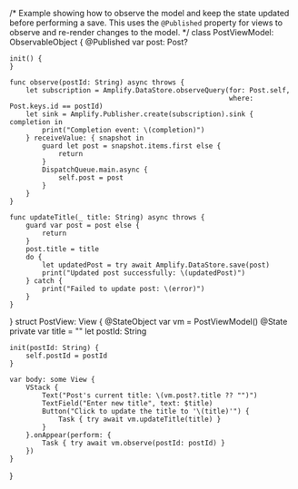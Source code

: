 
/*
 Example showing how to observe the model and keep the state updated before performing a save. This uses the
 `@Published` property for views to observe and re-render changes to the model.
 */
class PostViewModel: ObservableObject {
    @Published var post: Post?
    
    init() {
    }
    
    func observe(postId: String) async throws {
        let subscription = Amplify.DataStore.observeQuery(for: Post.self,
                                                          where: Post.keys.id == postId)
        let sink = Amplify.Publisher.create(subscription).sink { completion in
            print("Completion event: \(completion)")
        } receiveValue: { snapshot in
            guard let post = snapshot.items.first else {
                return
            }
            DispatchQueue.main.async {
                self.post = post
            }
        }
    }
    
    func updateTitle(_ title: String) async throws {
        guard var post = post else {
            return
        }
        post.title = title
        do {
            let updatedPost = try await Amplify.DataStore.save(post)
            print("Updated post successfully: \(updatedPost)")
        } catch {
            print("Failed to update post: \(error)")
        }
    }
}
struct PostView: View {
    @StateObject var vm = PostViewModel()
    @State private var title = ""
    let postId: String
    
    init(postId: String) {
        self.postId = postId
    }
    
    var body: some View {
        VStack {
            Text("Post's current title: \(vm.post?.title ?? "")")
            TextField("Enter new title", text: $title)
            Button("Click to update the title to '\(title)'") {
                Task { try await vm.updateTitle(title) }
            }
        }.onAppear(perform: {
            Task { try await vm.observe(postId: postId) }
        })
    }
}